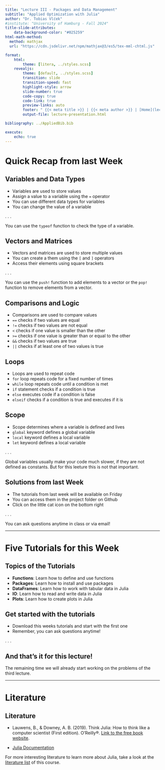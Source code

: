 ```yaml
---
title: "Lecture III - Packages and Data Management"
subtitle: "Applied Optimization with Julia"
author: "Dr. Tobias Vlćek"
#institute: "University of Hamburg - Fall 2024"
title-slide-attributes:
    data-background-color: "#025259"
html-math-method:
  method: mathjax
  url: "https://cdn.jsdelivr.net/npm/mathjax@3/es5/tex-mml-chtml.js"

format:
    html:
        theme: [litera, ../styles.scss]
    revealjs:
        theme: [default, ../styles.scss]
        transition: slide
        transition-speed: fast
        highlight-style: arrow
        slide-number: true
        code-copy: true
        code-link: true
        preview-links: auto
        footer: " {{< meta title >}} | {{< meta author >}} | [Home](lecture-packages.qmd)"
        output-file: lecture-presentation.html

bibliography: ../AppliedBib.bib

execute:
    echo: true
---
```


# [Quick Recap from last Week]{.flow} {.title}

## Variables and Data Types

- Variables are used to store values
- Assign a value to a variable using the `=` operator
- You can use [different data types]{.highlight} for variables
- You can change the value of a variable

. . .

::: {.callout-tip}
You can use the `typeof` function to check the type of a variable.
:::

## Vectors and Matrices

- Vectors and matrices are used to store multiple values
- You can create a them using the `[` and `]` operators
- Access their elements using square brackets

. . .

::: {.callout-tip}
You can use the `push!` function to add elements to a vector or the `pop!` function to remove elements from a vector.
:::

## Comparisons and Logic

- Comparisons are [used to compare values]{.highlight}
- `==` checks if two values are equal
- `!=` checks if two values are not equal
- `<` checks if one value is smaller than the other
- `>=` checks if one value is greater than or equal to the other
- `&&` checks if two values are true
- `||` checks if at least one of two values is true

## Loops

- Loops are used to repeat code
- `for` loop repeats code for a fixed number of times
- `while` loop repeats code until a condition is met
- `if` statement checks if a condition is true
- `else` executes code if a condition is false
- `elseif` checks if a condition is true and executes if it is

## Scope

- Scope determines where a variable is defined and lives
- `global` keyword defines a global variable
- `local` keyword defines a local variable
- `let` keyword defines a local variable

. . .

::: {.callout-tip}
Global variables usually make your code much slower, if they are not defined as constants. [But for this leeture this is not that important]{.highlight}.
:::

## Solutions from last Week

- The tutorials from last week will be [available on Friday]{.highlight}
- You can access them in the project folder on Github
- Click on the little cat icon on the bottom right

. . .

::: {.callout-tip}
You can ask questions anytime in class or via email!
:::

---

# [Five Tutorials for this Week]{.flow} {.title}

## Topics of the Tutorials

- **Functions**: Learn how to define and use functions
- **Packages**: Learn how to install and use packages
- **DataFrames**: Learn how to work with tabular data in Julia
- **IO**: Learn how to read and write data in Julia
- **Plots**: Learn how to create plots in Julia

## Get started with the tutorials

- Download this weeks tutorials and start with the first one
- [Remember, you can ask questions anytime!]{.highlight}

. . .

::: {.callout-note}
## And that's it for this lecture!

The remaining time we will already start working on the problems of the third lecture.
:::

---

# [Literature]{.flow} {.title}

## Literature

- Lauwens, B., & Downey, A. B. (2019). Think Julia: How to think like a computer scientist (First edition). O’Reilly®. [Link to the free book website](https://benlauwens.github.io/ThinkJulia.jl/latest/book.html).

- [Julia Documentation](https://docs.julialang.org/)

For more interesting literature to learn more about Julia, take a look at the [literature list](../general/literature.qmd) of this course.